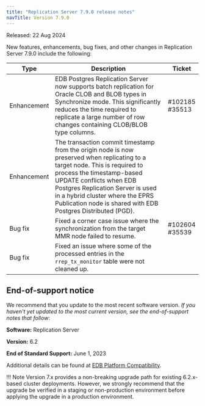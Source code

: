 ```yaml
---
title: "Replication Server 7.9.0 release notes"
navTitle: Version 7.9.0
---
```


Released: 22 Aug 2024

New features, enhancements, bug fixes, and other changes in Replication Server 7.9.0 include the following:

| Type         | Description                                                                                                                                                                                                                                                                                                                | Ticket               |
|--------------|----------------------------------------------------------------------------------------------------------------------------------------------------------------------------------------------------------------------------------------------------------------------------------------------------------------------------|----------------------|
| Enhancement  | EDB Postgres Replication Server now supports batch replication for Oracle CLOB and BLOB types in Synchronize mode. This significantly reduces the time required to replicate a large number of row changes containing CLOB/BLOB type columns.                                                                              | #102185 <br/> #35513 |
| Enhancement  | The transaction commit timestamp from the origin node is now preserved when replicating to a target node. This is required to process the timestamp-based UPDATE conflicts when EDB Postgres Replication Server is used in a hybrid cluster where the EPRS Publication node is shared with EDB Postgres Distributed (PGD). |                      |
| Bug&nbsp;fix | Fixed a corner case issue where the synchronization from the target MMR node failed to resume.                                                                                                                                                                                                                             | #102604 <br/> #35539 |
| Bug&nbsp;fix | Fixed an issue where some of the processed entries in the `rrep_tx_monitor` table were not cleaned up.                                                                                                                                                                                                                     |                      |

## End-of-support notice

We recommend that you update to the most recent software version. 
*If you haven't yet updated to the most current version, see the end-of-support notes that follow*: 

**Software:** Replication Server 

**Version:** 6.2

**End of Standard Support:** June 1, 2023

Additional details can be found at [EDB Platform Compatibility](https://www.enterprisedb.com/resources/platform-compatibility).

!!! Note
    Version 7.x provides a non-breaking upgrade path for existing 6.2.x-based cluster deployments. However, we strongly recommend that the upgrade be verified in a staging or non-production environment before applying the upgrade in a production environment.